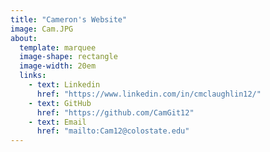 ```yaml
---
title: "Cameron's Website"
image: Cam.JPG
about:
  template: marquee
  image-shape: rectangle
  image-width: 20em
  links:
    - text: Linkedin
      href: "https://www.linkedin.com/in/cmclaughlin12/"
    - text: GitHub
      href: "https://github.com/CamGit12"
    - text: Email
      href: "mailto:Cam12@colostate.edu"
---
```

